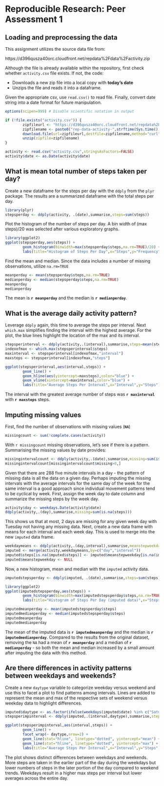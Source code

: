 # Reproducible Research: Peer Assessment 1


## Loading and preprocessing the data

This assignment utilizes the source data file from:

https://d396qusza40orc.cloudfront.net/repdata%2Fdata%2Factivity.zip

Although the file is already available within the repository, first check whether `activity.csv` file exists. If not, the code:

- Downloads a new zip file into a local copy with **today's date**
- Unzips the file and reads it into a dataframe.

Given the appropriate csv, use `read.csv()` to read file. Finally, convert date string into a date format for future manipulation.

```r
options(scipen=999) # Disable scientific notation in output

if (!file.exists("activity.csv")) {
        zipfileurl <- "https://d396qusza40orc.cloudfront.net/repdata%2Fdata%2Factivity.zip"
        zipfilename <- paste0("rep-data-activity-",strftime(Sys.time(),"%Y%m%d"),".zip")
        download.file(url=zipfileurl,destfile=zipfilename,method="curl")
        unzip(zipfile=zipfilename)
}

activity <- read.csv("activity.csv",stringsAsFactors=FALSE)
activity$date <- as.Date(activity$date)

```

## What is mean total number of steps taken per day?

Create a new dataframe for the steps per day with the `ddply` from the `plyr` package. The results are a summarized dataframe with the total steps per day.

```r
library(plyr)
stepsperday <- ddply(activity, .(date),summarise,steps=sum(steps))

```

Plot the histogram of the number of steps per day. A bin width of (max steps)/20 was selected after various exploratory graphs.

```r
library(ggplot2)
ggplot(stepsperday,aes(steps)) + 
        geom_histogram(binwidth=max(stepsperday$steps,na.rm=TRUE)/20) +
        labs(title="Histogram of Steps Per Day",x="Steps",y="Frequency")
````

Find the mean and median. Since the data includes a number of missing observations, utilize `na.rm=TRUE`

```r
meanperday <- mean(stepsperday$steps,na.rm=TRUE)
medianperday <- median(stepsperday$steps,na.rm=TRUE)
meanperday
medianperday
```

The mean is **`r meanperday`** and the median is **`r medianperday`**.

## What is the average daily activity pattern?

Leverage `ddply` again, this time to average the steps per interval. Next `which.max` simplifies finding the interval with the highest average. For the plot, the blue lines highlight the location of the max and its interval.

```r
stepsperinterval <- ddply(activity,.(interval),summarise,steps=mean(steps,na.rm=TRUE))
indexofmax <- which.max(stepsperinterval$steps)
maxinterval <- stepsperinterval[indexofmax,"interval"]
maxsteps <- stepsperinterval[indexofmax,"steps"]

ggplot(stepsperinterval,aes(interval,steps)) +
        geom_line() +
        geom_hline(aes(yintercept=maxsteps),color="blue") +
        geom_vline(xintercept=maxinterval,color="blue") +
        labs(title="Average Steps Per Interval",x="Interval",y="Steps")
```

The interval with the greatest average number of steps was **`r maxinterval`** with **`r maxsteps`** steps.

## Imputing missing values

First, find the number of observations with missing values (**`NA`**)

```r
missingcount <- sum(!complete.cases(activity))
```

With `r missingcount` missing observations, let's see if there is a pattern. Summarising the missing values by date provides:


```r
missingintervalcount <- ddply(activity,.(date),summarise,missing=sum(is.na(steps)))
missingintervalcount[missingintervalcount$missing>0,]

```

Given that there are 288 five minute intervals in a day - the pattern of missing data is all the data on a given day. Perhaps imputing the missing intervals with the average intervals for the same day of the week for the same interval is a good approach since individual movement patterns tend to be cyclical by week. First, assign the week day to date column and summarize the missing steps by the week day. 

```r
activity$day <- weekdays.Date(activity$date)
ddply(activity,.(day),summarise,missing=sum(is.na(steps)))
```

This shows us that at most, 2 days are missing for any given week day with Tuesday not having any missing data. Next, create a new data frame with means for each interval and each week day. This is used to merge into the new `imputed` data frame.

```r
weekdaymeans <- ddply(activity,.(day,interval),summarise,meanstepweekday=mean(steps,na.rm=TRUE))
imputed <- merge(activity,weekdaymeans,by=c("day","interval"))
imputed$steps[is.na(imputed$steps)] <- imputed$meanstepweekday[is.na(imputed$steps)]
imputed$meanstepweekday <- NULL

```

Now, a new histogram, mean and median with the `imputed` activity data.

```r

imputedstepsperday <- ddply(imputed, .(date),summarise,steps=sum(steps))

library(ggplot2)
ggplot(imputedstepsperday,aes(steps)) + 
        geom_histogram(binwidth=max(imputedstepsperday$steps,na.rm=TRUE)/20) +
        labs(title="Histogram of Steps Per Day (imputed data)",x="Steps",y="Frequency")
````

```r
imputedmeanperday <- mean(imputedstepsperday$steps)
imputedmedianperday <- median(imputedstepsperday$steps)
imputedmeanperday
imputedmedianperday
```

The mean of the imputed data is **`r imputedmeanperday`** and the median is **`r imputedmedianperday`**. Compared to the results from the original dataset, removing the `NA` had a mean of **`r meanperday`** and a median of **`r medianperday`** - so both the mean and median increased by a small amount after imputing the data with this method.

## Are there differences in activity patterns between weekdays and weekends?

Create a new `daytype` variable to categorize weekday versus weekend and use this to facet a plot to find patterns among intervals. Lines are added to represent the mean and max of the respective sets of weekend versus weekday data to highlight differences.

```r
imputed$daytype <- as.factor(ifelse(weekdays(imputed$date) %in% c("Saturday","Sunday"), "weekend", "weekday"))
stepsperimpinterval <- ddply(imputed,.(interval,daytype),summarise,steps=mean(steps,na.rm=TRUE))

ggplot(stepsperimpinterval,aes(interval,steps)) +
        geom_line() +
        facet_wrap(~ daytype,nrow=2) +
        geom_line(stat="hline", linetype="dotted", yintercept="mean") +
        geom_line(stat="hline", linetype="dotted", yintercept="max") +
        labs(title="Average Steps Per Interval",x="Interval",y="Steps")
```

The plot shows distinct differences between weekdays and weekends. More steps are taken in the earlier part of the day during the weekdays but lower numbers of steps in the later portion of the day compared to weekend trends. Weekdays result in a higher max steps per interval but lower averages across the entire day.
